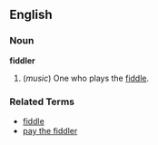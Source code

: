 ==English==

===Noun===
'''fiddler'''

# (''music'') One who plays the [[fiddle]].

===Related Terms===
*[[fiddle]]
*[[pay the fiddler]]